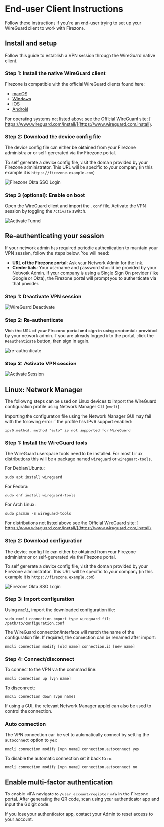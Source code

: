 
# End-user Client Instructions

Follow these instructions if you're an end-user trying to set up your WireGuard
client to work with Firezone.

## Install and setup

Follow this guide to establish a VPN session through the WireGuard native
client.

### Step 1: Install the native WireGuard client

Firezone is compatible with the official WireGuard clients found here:

- [macOS](https://itunes.apple.com/us/app/wireguard/id1451685025)
- [Windows](https://download.wireguard.com/windows-client/wireguard-installer.exe)
- [iOS](https://itunes.apple.com/us/app/wireguard/id1441195209)
- [Android](https://play.google.com/store/apps/details?id=com.wireguard.android)

For operating systems not listed above see the Official WireGuard site:
[ https://www.wireguard.com/install/](https://www.wireguard.com/install).

### Step 2: Download the device config file

The device config file can either be obtained from your Firezone administrator
or self-generated via the Firezone portal.

To self generate a device config file, visit the domain provided by your
Firezone administrator. This URL will be specific to your company (in this
example it is `https://firezone.example.com`)

![Firezone Okta SSO Login](https://user-images.githubusercontent.com/52545545/156855886-5a4a0da7-065c-4ec1-af33-583dff4dbb72.gif)

### Step 3 (optional): Enable on boot

Open the WireGuard client and import the `.conf` file. Activate the VPN session
by toggling the `Activate` switch.

![Activate Tunnel](https://user-images.githubusercontent.com/52545545/156859686-41755bf7-a9ad-42ec-af5e-9f0734d962db.gif)

## Re-authenticating your session

If your network admin has required periodic authentication to maintain your VPN
session, follow the steps below. You will need:

- **URL of the Firezone portal**: Ask your Network Admin for the link.
- **Credentials**: Your username and password should be provided by your Network
  Admin. If your company is using a Single Sign On provider (like Google or
  Okta), the Firezone portal will prompt you to authenticate via that provider.

### Step 1: Deactivate VPN session

![WireGuard Deactivate](https://user-images.githubusercontent.com/52545545/156859259-a3d386ce-b304-4caa-96e6-a8e7ca96d098.png)

### Step 2: Re-authenticate

Visit the URL of your Firezone portal and sign in using credentials provided by
your network admin. If you are already logged into the portal, click the
`Reauthenticate` button, then sign in again.

![re-authenticate](https://user-images.githubusercontent.com/52545545/155812962-9b8688c1-00af-41e4-96c3-8fb52f840aed.gif)

### Step 3: Activate VPN session

![Activate Session](https://user-images.githubusercontent.com/52545545/156859636-fde95fc5-5b9c-4697-9108-2f277ed3fbef.png)

## Linux: Network Manager

The following steps can be used on Linux devices to import the WireGuard
configuration profile using Network Manager CLI (`nmcli`).

<Alert color="info">
Importing the configuration file using the Network Manager GUI may fail
with the following error if the profile has IPv6 support enabled:

```text
ipv6.method: method "auto" is not supported for WireGuard
```

</Alert>

### Step 1: Install the WireGuard tools

The WireGuard userspace tools need to be installed. For most Linux distributions
this will be a package named `wireguard` or `wireguard-tools`.

For Debian/Ubuntu:

```shell
sudo apt install wireguard
```

For Fedora:

```shell
sudo dnf install wireguard-tools
```

For Arch Linux:

```shell
sudo pacman -S wireguard-tools
```

For distributions not listed above see the Official WireGuard site:
[ https://www.wireguard.com/install/](https://www.wireguard.com/install).

### Step 2: Download configuration

The device config file can either be obtained from your Firezone administrator
or self-generated via the Firezone portal.

To self generate a device config file, visit the domain provided by your
Firezone administrator. This URL will be specific to your company (in this
example it is `https://firezone.example.com`)

![Firezone Okta SSO Login](https://user-images.githubusercontent.com/52545545/156855886-5a4a0da7-065c-4ec1-af33-583dff4dbb72.gif)

### Step 3: Import configuration

Using `nmcli`, import the downloaded configuration file:

```shell
sudo nmcli connection import type wireguard file /path/to/configuration.conf
```

<Alert color="info">
The WireGuard connection/interface will match the name of the
configuration file. If required, the connection can be renamed after import:

```shell
nmcli connection modify [old name] connection.id [new name]
```

</Alert>

### Step 4: Connect/disconnect

To connect to the VPN via the command line:

```shell
nmcli connection up [vpn name]
```

To disconnect:

```shell
nmcli connection down [vpn name]
```

If using a GUI, the relevant Network Manager applet can also be used to control
the connection.

### Auto connection

The VPN connection can be set to automatically connect by setting the
`autoconnect` option to `yes`:

```shell
nmcli connection modify [vpn name] connection.autoconnect yes
```

To disable the automatic connection set it back to `no`:

```shell
nmcli connection modify [vpn name] connection.autoconnect no
```

## Enable multi-factor authentication

To enable MFA navigate to `/user_account/register_mfa` in the Firezone portal.
After generating the QR code, scan using your authenticator app and input the 6
digit code.

If you lose your authenticator app, contact your Admin to reset access to your
account.
